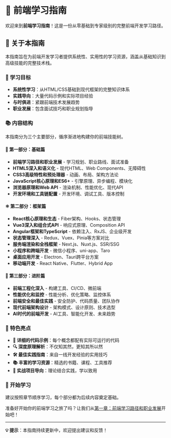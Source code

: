 
# 🚀 前端学习指南

欢迎来到**前端学习指南**！这是一份从零基础到专家级别的完整前端开发学习路径。

## 📖 关于本指南

本指南旨在为前端开发学习者提供系统性、实用性的学习资源，涵盖从基础知识到高级技能的完整技术栈。

### 🎯 学习目标

- **系统性学习**：从HTML/CSS基础到现代框架的完整知识体系
- **实践导向**：大量代码示例和实际项目经验
- **与时俱进**：紧跟前端技术发展趋势
- **职业发展**：包含面试技巧和职业规划指导

### 📚 内容结构

<Callout type="info">
本指南分为三个主要部分，循序渐进地构建你的前端技能树。
</Callout>

#### 🌱 第一部分：基础篇
- **前端学习路径和职业发展** - 学习规划、职业路线、面试准备
- **HTML5深入和语义化** - 现代HTML、Web Components、无障碍性
- **CSS3高级特性和预处理器** - 动画、布局、架构方法论
- **JavaScript核心原理和ES6+** - 引擎原理、异步编程、模块化
- **浏览器原理和Web API** - 渲染机制、性能优化、现代API
- **开发环境和工具链配置** - 开发环境、调试工具、版本控制

#### ⚛️ 第二部分：框架篇
- **React核心原理和生态** - Fiber架构、Hooks、状态管理
- **Vue3深入和组合式API** - 响应式原理、Composition API
- **Angular框架和TypeScript** - 依赖注入、RxJS、企业级开发
- **状态管理深入** - Redux、Vuex、Pinia等方案对比
- **服务端渲染和全栈框架** - Next.js、Nuxt.js、SSR/SSG
- **小程序和跨端开发** - 微信小程序、uni-app、Taro
- **桌面应用开发** - Electron、Tauri跨平台方案
- **移动端开发** - React Native、Flutter、Hybrid App

#### 🚀 第三部分：进阶篇
- **前端工程化深入** - 构建工具、CI/CD、微前端
- **性能优化和监控** - 性能分析、优化策略、监控体系
- **前端安全和最佳实践** - 安全防护、代码质量、团队协作
- **现代前端架构设计** - 架构模式、设计原则、技术选型
- **AI时代的前端开发** - AI工具、智能化开发、未来趋势

### 🌟 特色亮点

- **📝 详细的代码示例**：每个概念都配有实际可运行的代码
- **🔍 深度原理解析**：不仅知其然，更知其所以然
- **🛠️ 最佳实践指南**：来自一线开发经验的实用技巧
- **📚 丰富的学习资源**：精选的书籍、课程、工具推荐
- **🎯 实战项目导向**：理论结合实践，学以致用

### 🚀 开始学习

<Callout type="warning">
建议按照章节顺序学习，每个部分都为后续内容奠定基础。
</Callout>

准备好开始你的前端学习之旅了吗？让我们从[第一章：前端学习路径和职业发展](/basics/learning-path)开始吧！

---

**💡 提示**：本指南持续更新中，欢迎提出建议和反馈！
